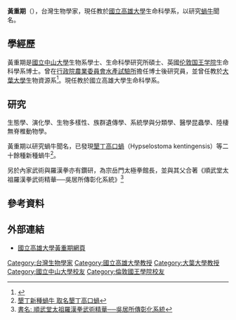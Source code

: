 {{expand|time=2015-01-19T15:10:17+00:00}}
'''黃重期'''（{{bd|？||||}}），台灣生物學家，現任教於[[國立高雄大學|國立高雄大學]]生命科學系，以研究[[蝸牛|蝸牛]]聞名。

==學經歷==
黃重期是[[國立中山大學|國立中山大學]]生物系學士、生命科學研究所碩士、英國[[伦敦国王学院|伦敦国王学院]]生命科學系博士。曾在[[行政院農業委員會水產試驗所|行政院農業委員會水產試驗所]]擔任博士後研究員，並曾任教於[[大葉大學|大葉大學]]生物資源系<ref>{{Cite web |url=http://lifescience.nuk.edu.tw/LS/faculty/Hwang%20Chung-Chi.htm |title=黃重期在大葉大學網頁 |access-date=2015-01-19 |archive-url=https://web.archive.org/web/20150119061509/http://lifescience.nuk.edu.tw/LS/faculty/Hwang%20Chung-Chi.htm |archive-date=2015-01-19 |dead-url=yes }}</ref>。現任教於國立高雄大學生命科學系。

==研究==
生態學、演化學、生物多樣性、族群遺傳學、系統學與分類學、醫學昆蟲學、陸棲無脊椎動物學。

黃重期以研究蝸牛聞名，已發現[[墾丁高口蝸|墾丁高口蝸]]（Hypselostoma kentingensis）等二十餘種新種蝸牛<ref>[http://www.cna.com.tw/news/aedu/201501140363-1.aspx 墾丁新種蝸牛 取名墾丁高口蝸]</ref>。

另於內家武術與羅漢拳亦有鑽研，為宗岳門太極拳館長，並與其父合著《順武堂太祖羅漢拳武術精華──吳居所傳彰化系統》<ref>[http://www.lionbooks.com.tw/Detail.aspx?ProductID=A-A317 書名: 順武堂太祖羅漢拳武術精華──吳居所傳彰化系統]</ref>

==參考資料==
{{reflist}}

==外部連結==
*[https://web.archive.org/web/20141225151130/http://landsnailfly.com/homemain1.htm 國立高雄大學黃重期網頁]

{{DEFAULTSORT: Huang}}
[[Category:台灣生物學家|Category:台灣生物學家]]
[[Category:國立高雄大學教授|Category:國立高雄大學教授]]
[[Category:大葉大學教授|Category:大葉大學教授]]
[[Category:國立中山大學校友|Category:國立中山大學校友]]
[[Category:倫敦國王學院校友|Category:倫敦國王學院校友]]